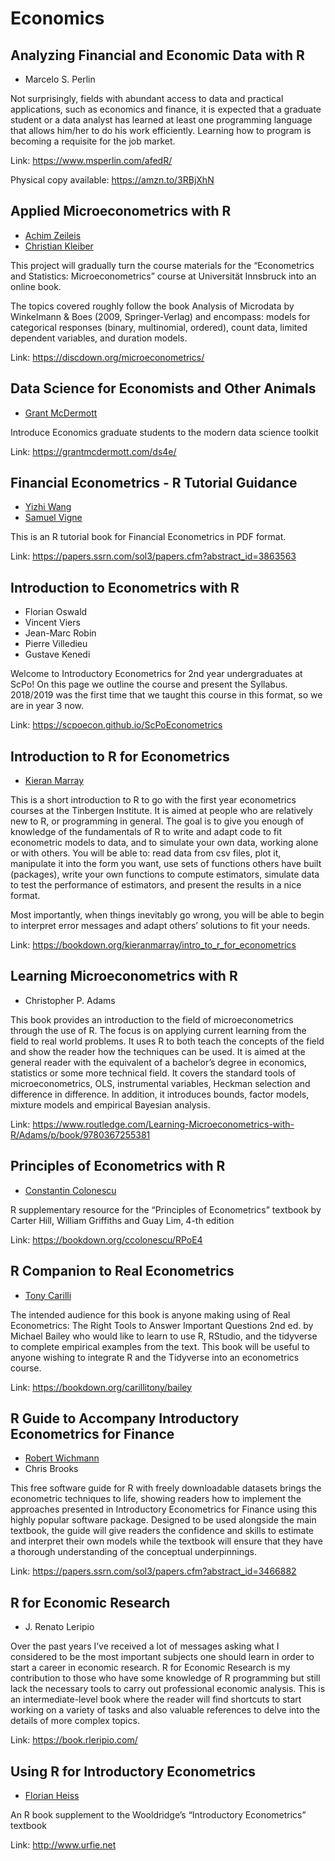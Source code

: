 # Economics

## Analyzing Financial and Economic Data with R

- Marcelo S. Perlin

Not surprisingly, fields with abundant access to data and practical
applications, such as economics and finance, it is expected that a
graduate student or a data analyst has learned at least one programming
language that allows him/her to do his work efficiently. Learning how to
program is becoming a requisite for the job market.

Link: [https://www.msperlin.com/afedR/](https://www.msperlin.com/afedR/)

Physical copy available: [https://amzn.to/3RBjXhN](https://amzn.to/3RBjXhN)

## Applied Microeconometrics with R

- [Achim Zeileis](https://twitter.com/AchimZeileis)
- [Christian Kleiber](https://wwz.unibas.ch/en/kleiber/)

This project will gradually turn the course materials for the “Econometrics and Statistics: Microeconometrics” course at Universität Innsbruck into an online book.

The topics covered roughly follow the book Analysis of Microdata by Winkelmann & Boes (2009, Springer-Verlag) and encompass: models for categorical responses (binary, multinomial, ordered), count data, limited dependent variables, and duration models.

Link: [https://discdown.org/microeconometrics/](https://discdown.org/microeconometrics/)

## Data Science for Economists and Other Animals

- [Grant McDermott](https://twitter.com/grant_mcdermott)

Introduce Economics graduate students to the modern data science toolkit

Link: [https://grantmcdermott.com/ds4e/](https://grantmcdermott.com/ds4e/)

## Financial Econometrics - R Tutorial Guidance

- [Yizhi Wang](https://papers.ssrn.com/sol3/cf_dev/AbsByAuth.cfm?per_id=4467812)
- [Samuel Vigne](https://papers.ssrn.com/sol3/cf_dev/AbsByAuth.cfm?per_id=2479568)

This is an R tutorial book for Financial Econometrics in PDF format.

Link: [https://papers.ssrn.com/sol3/papers.cfm?abstract_id=3863563](https://papers.ssrn.com/sol3/papers.cfm?abstract_id=3863563)

## Introduction to Econometrics with R

- Florian Oswald
- Vincent Viers
- Jean-Marc Robin
- Pierre Villedieu
- Gustave Kenedi

Welcome to Introductory Econometrics for 2nd year undergraduates at ScPo! On this page we outline the course and present the Syllabus. 2018/2019 was the first time that we taught this course in this format, so we are in year 3 now.

Link: [https://scpoecon.github.io/ScPoEconometrics](https://scpoecon.github.io/ScPoEconometrics)

## Introduction to R for Econometrics

- [Kieran Marray](https://uk.linkedin.com/in/kieran-marray-866740134)

This is a short introduction to R to go with the first year econometrics courses at the Tinbergen Institute. It is aimed at people who are relatively new to R, or programming in general.
The goal is to give you enough of knowledge of the fundamentals of R to write and adapt code to fit econometric models to data, and to simulate your own data, working alone or with others. You will be able to: read data from csv files, plot it, manipulate it into the form you want, use sets of functions others have built (packages), write your own functions to compute estimators, simulate data to test the performance of estimators, and present the results in a nice format.

Most importantly, when things inevitably go wrong, you will be able to begin to interpret error messages and adapt others’ solutions to fit your needs.

Link: [https://bookdown.org/kieranmarray/intro_to_r_for_econometrics](https://bookdown.org/kieranmarray/intro_to_r_for_econometrics)

## Learning Microeconometrics with R

- Christopher P. Adams

This book provides an introduction to the field of microeconometrics
through the use of R. The focus is on applying current learning from the
field to real world problems. It uses R to both teach the concepts of
the field and show the reader how the techniques can be used. It is
aimed at the general reader with the equivalent of a bachelor's degree
in economics, statistics or some more technical field. It covers the
standard tools of microeconometrics, OLS, instrumental variables,
Heckman selection and difference in difference. In addition, it
introduces bounds, factor models, mixture models and empirical Bayesian
analysis.

Link: [https://www.routledge.com/Learning-Microeconometrics-with-R/Adams/p/book/9780367255381](https://www.routledge.com/Learning-Microeconometrics-with-R/Adams/p/book/9780367255381)

## Principles of Econometrics with  R

- [Constantin Colonescu](https://ca.linkedin.com/in/constantin-colonescu-925720176)

R supplementary resource for the “Principles of Econometrics” textbook by Carter Hill, William Griffiths and Guay Lim, 4-th edition

Link: [https://bookdown.org/ccolonescu/RPoE4](https://bookdown.org/ccolonescu/RPoE4)

## R Companion to Real Econometrics

- [Tony Carilli](https://www.tonycarilli.com)

The intended audience for this book is anyone making using of Real Econometrics: The Right Tools to Answer Important Questions 2nd ed. by Michael Bailey who would like to learn to use R, RStudio, and the tidyverse to complete empirical examples from the text. This book will be useful to anyone wishing to integrate R and the Tidyverse into an econometrics course.

Link: [https://bookdown.org/carillitony/bailey](https://bookdown.org/carillitony/bailey)

## R Guide to Accompany Introductory Econometrics for Finance

- [Robert Wichmann](https://papers.ssrn.com/sol3/cf_dev/AbsByAuth.cfm?per_id=2625032)
- Chris Brooks

This free software guide for R with freely downloadable datasets brings the econometric techniques to life, showing readers how to implement the approaches presented in Introductory Econometrics for Finance using this highly popular software package. Designed to be used alongside the main textbook, the guide will give readers the confidence and skills to estimate and interpret their own models while the textbook will ensure that they have a thorough understanding of the conceptual underpinnings.

Link: [https://papers.ssrn.com/sol3/papers.cfm?abstract_id=3466882](https://papers.ssrn.com/sol3/papers.cfm?abstract_id=3466882)

## R for Economic Research

- J. Renato Leripio

Over the past years I’ve received a lot of messages asking what I considered to be the most important subjects one should learn in order to start a career in economic research. R for Economic Research is my contribution to those who have some knowledge of R programming but still lack the necessary tools to carry out professional economic analysis. This is an intermediate-level book where the reader will find shortcuts to start working on a variety of tasks and also valuable references to delve into the details of more complex topics.

Link: [https://book.rleripio.com/](https://book.rleripio.com/)

## Using R for Introductory Econometrics

- [Florian Heiss](https://www.statec.hhu.de/en/our-team-1/prof-dr-florian-heiss)

An R book supplement to the Wooldridge’s “Introductory Econometrics” textbook

Link: [http://www.urfie.net](http://www.urfie.net)


